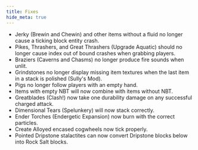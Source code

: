 ```yaml
---
title: Fixes
hide_meta: true
---
```


- Jerky (Brewin and Chewin) and other items without a fluid no longer cause a ticking block entity crash.
- Pikes, Thrashers, and Great Thrashers (Upgrade Aquatic) should no longer cause index out of bound crashes when grabbing players.
- Braziers (Caverns and Chasms) no longer produce fire sounds when unlit.
- Grindstones no longer display missing item textures when the last item in a stack is polished (Sully's Mod).
- Pigs no longer follow players with an empty hand.
- Items with empty NBT will now combine with items without NBT.
- Greatblades (Clash!) now take one durability damage on any successful charged attack.
- Dimensional Tears (Spelunkery) will now stack correctly.
- Ender Torches (Endergetic Expansion) now burn with the correct particles.
- Create Alloyed encased cogwheels now tick properly.
- Pointed Dripstone stalactites can now convert Dripstone blocks below into Rock Salt blocks.
